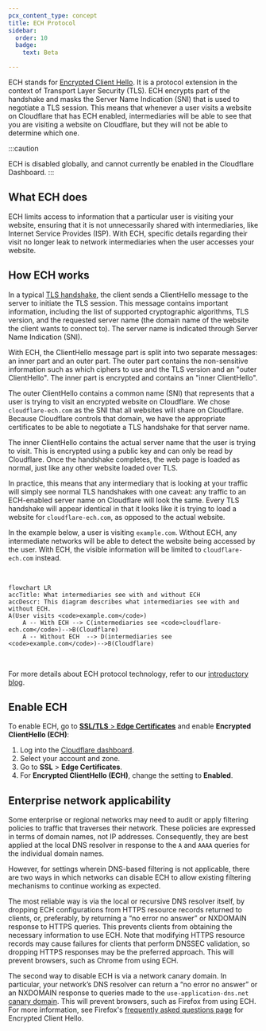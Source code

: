 ```yaml
---
pcx_content_type: concept
title: ECH Protocol
sidebar:
  order: 10
  badge:
    text: Beta

---
```


ECH stands for [Encrypted Client Hello](https://datatracker.ietf.org/doc/draft-ietf-tls-esni/16/). It is a protocol extension in the context of Transport Layer Security (TLS). ECH encrypts part of the handshake and masks the Server Name Indication (SNI) that is used to negotiate a TLS session. This means that whenever a user visits a website on Cloudflare that has ECH enabled, intermediaries will be able to see that you are visiting a website on Cloudflare, but they will not be able to determine which one.

:::caution

ECH is disabled globally, and cannot currently be enabled in the Cloudflare Dashboard.
:::

## What ECH does

ECH limits access to information that a particular user is visiting your website, ensuring that it is not unnecessarily shared with intermediaries, like Internet Service Provides (ISP). With ECH, specific details regarding their visit no longer leak to network intermediaries when the user accesses your website.

## How ECH works

In a typical [TLS handshake](https://www.cloudflare.com/learning/ssl/what-happens-in-a-tls-handshake/), the client sends a ClientHello message to the server to initiate the TLS session. This message contains important information, including the list of supported cryptographic algorithms, TLS version, and the requested server name (the domain name of the website the client wants to connect to). The server name is indicated through Server Name Indication (SNI).

With ECH, the ClientHello message part is split into two separate messages: an inner part and an outer part. The outer part contains the non-sensitive information such as which ciphers to use and the TLS version and an "outer ClientHello". The inner part is encrypted and contains an "inner ClientHello".

The outer ClientHello contains a common name (SNI) that represents that a user is trying to visit an encrypted website on Cloudflare. We chose `cloudflare-ech.com` as the SNI that all websites will share on Cloudflare. Because Cloudflare controls that domain, we have the appropriate certificates to be able to negotiate a TLS handshake for that server name.

The inner ClientHello contains the actual server name that the user is trying to visit. This is encrypted using a public key and can only be read by Cloudflare. Once the handshake completes, the web page is loaded as normal, just like any other website loaded over TLS.

In practice, this means that any intermediary that is looking at your traffic will simply see normal TLS handshakes with one caveat: any traffic to an ECH-enabled server name on Cloudflare will look the same. Every TLS handshake will appear identical in that it looks like it is trying to load a website for `cloudflare-ech.com`, as opposed to the actual website.

In the example below, a user is visiting `example.com`. Without ECH, any intermediate networks will be able to detect the website being accessed by the user. With ECH, the visible information will be limited to `cloudflare-ech.com` instead.

<br/>

```mermaid
flowchart LR
accTitle: What intermediaries see with and without ECH
accDescr: This diagram describes what intermediaries see with and without ECH.
A(User visits <code>example.com</code>)
    A -- With ECH --> C(intermediaries see <code>cloudflare-ech.com</code>)-->B(Cloudflare)
    A -- Without ECH  --> D(intermediaries see <code>example.com</code>)-->B(Cloudflare)
```

<br/>

For more details about ECH protocol technology, refer to our [introductory blog](https://blog.cloudflare.com/encrypted-client-hello/).

## Enable ECH

To enable ECH, go to [**SSL/TLS** > **Edge Certificates**](https://dash.cloudflare.com/?to=/:account/:zone/ssl-tls/edge-certificates) and enable **Encrypted ClientHello (ECH)**:

1. Log into the [Cloudflare dashboard](https://dash.cloudflare.com).
2. Select your account and zone.
3. Go to **SSL** > **Edge Certificates**.
4. For **Encrypted ClientHello (ECH)**, change the setting to **Enabled**.

## Enterprise network applicability

Some enterprise or regional networks may need to audit or apply filtering policies to traffic that traverses their network. These policies are expressed in terms of domain names, not IP addresses. Consequently, they are best applied at the local DNS resolver in response to the `A` and `AAAA` queries for the individual domain names.

However, for settings wherein DNS-based filtering is not applicable, there are two ways in which networks can disable ECH to allow existing filtering mechanisms to continue working as expected.

The most reliable way is via the local or recursive DNS resolver itself, by dropping ECH configurations from HTTPS resource records returned to clients, or, preferably, by returning a “no error no answer” or NXDOMAIN response to HTTPS queries. This prevents clients from obtaining the necessary information to use ECH. Note that modifying HTTPS resource records may cause failures for clients that perform DNSSEC validation, so dropping HTTPS responses may be the preferred approach. This will prevent browsers, such as Chrome from using ECH.

The second way to disable ECH is via a network canary domain. In particular, your network’s DNS resolver can return a “no error no answer” or an NXDOMAIN response to queries made to the `use-application-dns.net` [canary domain](https://support.mozilla.org/en-US/kb/canary-domain-use-application-dnsnet). This will prevent browsers, such as Firefox from using ECH. For more information, see Firefox's [frequently asked questions page](https://support.mozilla.org/en-US/kb/faq-encrypted-client-hello#w_how-will-ech-interact-with-dohs-opt-outs) for Encrypted Client Hello.

